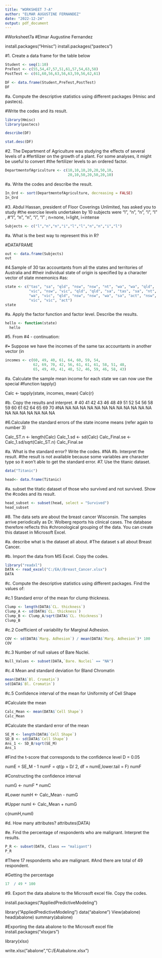 ```yaml
---
title: "WORKSHEET 7-A"
author: "ELMAR AUGUSTINE FERNANDEZ"
date: "2022-12-24"
output: pdf_document
---
```


#Worksheet7a
#Elmar Augustine Fernandez

install.packages("Hmisc")
install.packages("pastecs")

#1. Create a data frame for the table below 


```r
Student <- seq(1:10)
PreTest <- c(55,54,47,57,51,61,57,54,63,58)
PostTest <- c(61,60,56,63,56,63,59,56,62,61)

DF <- data.frame(Student,PreTest,PostTest)
DF
```



#a. Compute the descriptive statistics using different packages (Hmisc and pastecs).

#Write the codes and its result.

```r
library(Hmisc)
library(pastecs)

describe(DF)

stat.desc(DF)
```


#2. The Department of Agriculture was studying the effects of several levels of a
#fertilizer on the growth of a plant. For some analyses, it might be useful to convert
#the fertilizer levels to an ordered factor.

```r
DepartmentofAgriculture <- c(10,10,10,20,20,50,10,
                             20,10,50,20,50,20,10)
```




#a. Write the codes and describe the result.
```r
In_Ord <- sort(DepartmentofAgriculture, decreasing = FALSE)
In_Ord
```


#3. Abdul Hassan, president of Floor Coverings Unlimited, has asked you to study
#the exercise levels undertaken by 10 subjects were “l”, “n”, “n”, “i”, “l” ,
#“l”, “n”, “n”, “i”, “l” ; n=none, l=light, i=intense
```r
Subjects <- c("l","n","n","i","l","l","n","n","i","l")
```

#a. What is the best way to represent this in R?

#DATAFRAME

```r
out <- data.frame(Subjects)
out
```

#4.Sample of 30 tax accountants from all the states and territories of Australia and
#their individual state of origin is specified by a character vector of state mnemonics
#as:
```r
state <- c("tas", "sa", "qld", "nsw", "nsw", "nt", "wa", "wa", "qld",
           "vic", "nsw", "vic", "qld", "qld", "sa", "tas", "sa", "nt",
           "wa", "vic", "qld", "nsw", "nsw", "wa", "sa", "act", "nsw",
           "vic", "vic", "act")
state  
```

#a. Apply the factor function and factor level. Describe the results.
```r
hello <- function(state)
  hello 

```


#5. From #4 - continuation:

#• Suppose we have the incomes of the same tax accountants in another vector (in
```r
incomes <- c(60, 49, 40, 61, 64, 60, 59, 54,
             62, 69, 70, 42, 56, 61, 61, 61, 58, 51, 48,
             65, 49, 49, 41, 48, 52, 46, 59, 46, 58, 43)
```


#a. Calculate the sample mean income for each state we can now use the special
#function tapply()

Calc <- tapply(state, incomes, mean)
Calc{r}


#b. Copy the results and interpret.
# 40 41 42 43 46 48 49 51 52 54 56 58 59 60 61 62 64 65 69 70 
#NA NA NA NA NA NA NA NA NA NA NA NA NA NA NA NA NA NA NA NA

#6.Calculate the standard errors of the state income means (refer again to number 3)

Calc_ST.n <- length(Calc)
Calc_1.sd <- sd(Calc)
Calc_Final.se <- Calc_1.sd/sqrt(Calc_ST.n)
Calc_Final.se



#a. What is the standard error? Write the codes.
#NA
#b. Interpret the result.
#the result is not available because some variables are character type so it won't able to get the standard error.
#7. Use the titanic dataset.

```r
data("Titanic")

head<- data.frame(Titanic)
```


#a. subset the titatic dataset of those who survived and not survived. Show the
#codes and its result.

```r
head_subset <- subset(head, select = "Survived")
head_subset
```


#8. The data sets are about the breast cancer Wisconsin. The samples arrive periodically as Dr. Wolberg reports his clinical cases. The database therefore reflects this
#chronological grouping of the data. You can create this dataset in Microsoft Excel.

#a. describe what is the dataset all about.
#The dataset s all about Breast Cancer.

#b. Import the data from MS Excel. Copy the codes.

```r
library("readxl")
DATA <- read_excel("C:/EA//Breast_Cancer.xlsx")
DATA
```


#c. Compute the descriptive statistics using different packages. Find the values of:

#c.1 Standard error of the mean for clump thickness.
```r
Clump <- length(DATA$`CL. thickness`)
Clump_A <- sd(DATA$`CL. thickness`)
Clump_B <- Clump_A/sqrt(DATA$`CL. thickness`)
Clump_B
```

#c.2 Coefficient of variability for Marginal Adhesion.
```r
COV <- sd(DATA$`Marg. Adhesion`) / mean(DATA$`Marg. Adhesion`)* 100
COV
```

#c.3 Number of null values of Bare Nuclei.
```r
Null_Values <- subset(DATA,`Bare. Nuclei` == "NA")
```

#c.4 Mean and standard deviation for Bland Chromatin
```r
mean(DATA$`Bl. Cromatin`)
sd(DATA$`Bl. Cromatin`)
```

#c.5 Confidence interval of the mean for Uniformity of Cell Shape

#Calculate the mean
```r
Calc_Mean <- mean(DATA$`Cell Shape`)
Calc_Mean
```


#Calculate the standard error of the mean
```r
SE_M <- length(DATA$`Cell Shape`)
SD_B <- sd(DATA$`Cell Shape`)
Ans_1 <- SD_B/sqrt(SE_M)
Ans_1
```


#Find the t-score that corresponds to the confidence level
D = 0.05

numE = SE_M - 1
numF = qt(p = D/ 2, df = numE,lower.tail = F)
numF


#Constructing the confidence interval

numG <- numF * numC


#Lower
numH <- Calc_Mean - numG


#Upper
numI <- Calc_Mean + numG

c(numH,numI)



#d. How many attributes?
attributes(DATA)

#e. Find the percentage of respondents who are malignant. Interpret the results.
```r
P_R <- subset(DATA, Class == "maligant")
P_R
```

#There 17 respondents who are malignant.
#And there are total of 49 respondent.

#Getting the percentage
```r
17  / 49 * 100
```

#9. Export the data abalone to the Microsoft excel file. Copy the codes.

install.packages("AppliedPredictiveModeling")

library("AppliedPredictiveModeling")
data("abalone")
View(abalone)
head(abalone)
summary(abalone)

#Exporting the data abalone to the Microsoft excel file
install.packages("xlsxjars")

library(xlsx)

write.xlsx("abalone","C:/EA\\abalone.xlsx")

